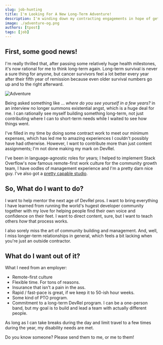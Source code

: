 ```yaml
---
slug: job-hunting
title: I'm Looking For A New Long-Term Adventure!
description: I'm winding down my contracting engagements in hope of getting full-time employment status again. I'd love any recommendations!
image: ./adventure-og.png
authors: [tpost]
tags: [job]
---
```


## First, some good news!

I'm really thrilled that, after passing some relatively huge health 
milestones, it's now rational for me to think long-term again. Long-term
survival is never a sure thing for anyone, but cancer survivors feel a lot 
better every year after their fifth year of remission because even older 
survival numbers go up and to the right afterward.

![Adventure](./adventure-og.png)

Being asked something like ...  _where do you see yourself in a few years?_ in 
an interview no longer summons existential angst, which is a huge deal for me. 
I can rationally see myself building something long-term, not just contributing 
where I can to short-term needs while I waited to see how things went. 

<!--truncate-->

I've filled in my time by doing some contract work to meet our minimum expenses, 
which has led me to amazing experiences I couldn't possibly have had otherwise. 
However, I want to contribute more than just content assignments; I'm not done 
making my mark on DevRel. 

I've been in language-agnostic roles for years; I helped to implement Stack Overflow's
now famous remote-first work culture for the community growth team, I have 
oodles of management experience and I'm a pretty darn nice guy. I've also got 
a <a href="/stack">pretty capable studio</a>. 

## So, What do I want to do?

I want to help mentor the next age of DevRel pros. I want to bring everything I have 
learned from running the world's hugest developer community together with my love for 
helping people find their own voice and confidence on their feet. I want to direct 
content, sure, but I want to teach others _how_ that process works. 

I also sorely miss the art of community building and management. And, well, I miss
longer-term relationships in general, which feels a bit lacking when you're just 
an outside contractor.  

## What do I want out of it?

What I need from an employer:

 - Remote-first culture
 - Flexible time. For tons of reasons.
 - Insurance that isn't a pain in the ass.
 - Rapid / fast-pace is great, if we keep it to 50-ish hour weeks.
 - Some kind of PTO program.
 - Commitment to a long-term DevRel program. I can be a one-person band, 
 but my goal is to build and lead a team with actually different people.

As long as I can take breaks during the day and limit travel to a few times during
the year, my disability needs are met.  

Do you know someone? Please send them to me, or me to them!
